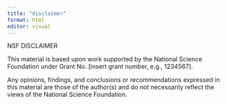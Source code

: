 ```yaml
---
title: "disclaimer"
format: html
editor: visual
---
```


NSF DISCLAIMER

This material is based upon work supported by the National Science Foundation under Grant No. \[insert grant number, e.g., 1234567\].

Any opinions, findings, and conclusions or recommendations expressed in this material are those of the author(s) and do not necessarily reflect the views of the National Science Foundation.
